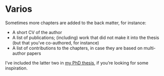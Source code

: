 # Varios {-}
\chaptermark{Miscellaneous}

Sometimes more chapters are added to the back matter, for instance:

* A short CV of the author
* A list of publications; (including) work that did not make it into the thesis (but that you've co-authored, for instance)
* A list of contributions to the chapters, in case they are based on multi-author papers

I've included the latter two in [my PhD thesis](https://lcreteig.github.io/thesis/), if you're looking for some inspiration.

